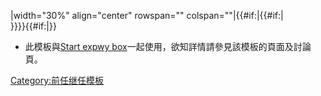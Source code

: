 |width="30%" align="center" rowspan="{{{rows|1}}}" colspan="{{{cols|1}}}"|'''{{{1|請輸入設施名稱}}}'''{{#if:{{{1|}}}|{{#if:{{{2|}}}|<br/>}}}}{{#if:{{{2|}}}|<small>{{{2}}}</small>}}<noinclude>
*此模板與[[Template:Start expwy box|Start expwy box]]一起使用，欲知詳情請參見該模板的頁面及討論頁。
[[Category:前任继任模板]]</noinclude>